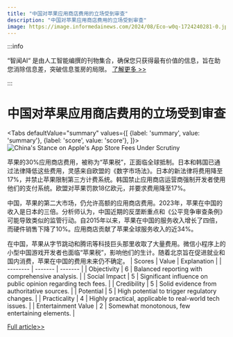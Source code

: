 ```yaml
---
title: "中国对苹果应用商店费用的立场受到审查"
description: "中国对苹果应用商店费用的立场受到审查"
image: https://image.informedainews.com/2024/08/Eco-w0q-1724240281-0.jpg
---
```



:::info

“智闻AI“ 是由人工智能编撰的刊物集合，确保您只获得最有价值的信息，旨在助您消除信息差，突破信息茧房的局限。  [了解更多 >>](/)

:::

# 中国对苹果应用商店费用的立场受到审查


<Tabs
	defaultValue="summary"
	values={[
	{label: 'summary', value: 'summary'},
	{label: 'score', value: 'score'},
]}>
<TabItem value="summary">
<img
  src="https://image.informedainews.com/2024/08/Eco-w0q-1724240281-0.jpg"
  alt="China's Stance on Apple's App Store Fees Under Scrutiny"
/>



苹果的30%应用商店费用，被称为“苹果税”，正面临全球抵制。日本和韩国已通过法律降低这些费用，灵感来自欧盟的《数字市场法》。日本的新法律将费用降至17%，并禁止苹果限制第三方计费系统。韩国禁止应用商店运营商强制开发者使用他们的支付系统。欧盟对苹果罚款18亿欧元，并要求费用降至17%。

中国，苹果的第二大市场，仍允许高额的应用商店费用。2023年，苹果在中国的收入是日本的三倍。分析师认为，中国近期的反垄断重点和《公平竞争审查条例》可能导致类似的监管行动。自2015年以来，苹果在中国的服务收入增长了四倍，而硬件销售下降了10%。应用商店贡献了苹果全球服务收入的近34%。

在中国，苹果从字节跳动和腾讯等科技巨头那里收取了大量费用。微信小程序上的小型中国游戏开发者也面临“苹果税”，影响他们的生计。随着北京旨在促进就业和国内消费，苹果在中国的费用未来仍不确定。
</TabItem>
<TabItem value="score">
	| Scores     | Value   | Explanation |
	| -------- | ------- | ------- |
	| Objectivity  | 6    | Balanced reporting with comprehensive analysis.    |
	| Social Impact | 5     | Significant influence on public opinion regarding tech fees.    |
	| Credibility    | 5    | Solid evidence from authoritative sources.    |
	| Potential    | 5    | High potential to trigger regulatory changes.    |
	| Practicality    | 4    | Highly practical, applicable to real-world tech issues.    |
	| Entertainment Value    | 2    | Somewhat monotonous, few entertaining elements.    |
</TabItem>
</Tabs>

[Full article>>](https://asia.nikkei.com/Opinion/China-must-decide-whether-to-rein-in-exploitive-Apple-Tax)
